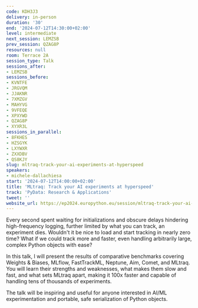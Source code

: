 ```yaml
---
code: KDH3J3
delivery: in-person
duration: '30'
end: '2024-07-12T14:30:00+02:00'
level: intermediate
next_session: LEMZSB
prev_session: QZAG8P
resources: null
room: Terrace 2A
session_type: Talk
sessions_after:
- LEMZSB
sessions_before:
- KVNTFE
- JRGVQM
- JJAKNR
- 7XMZGV
- MAHYVG
- 9VFEQE
- XPXYWD
- QZAG8P
- XYXR3L
sessions_in_parallel:
- 8FKHES
- HZSGYK
- LXYWXR
- ZXXDBV
- QS8KJY
slug: mltraq-track-your-ai-experiments-at-hyperspeed
speakers:
- michele-dallachiesa
start: '2024-07-12T14:00:00+02:00'
title: 'MLtraq: Track your AI experiments at hyperspeed'
track: 'PyData: Research & Applications'
tweet: ''
website_url: https://ep2024.europython.eu/session/mltraq-track-your-ai-experiments-at-hyperspeed
---
```


Every second spent waiting for initializations and obscure delays hindering high-frequency logging, further limited by what you can track, an experiment dies. Wouldn't it be nice to load and start tracking in nearly zero time? What if we could track more and faster, even handling arbitrarily large, complex Python objects with ease?

In this talk, I will present the results of comparative benchmarks covering Weights & Biases, MLflow, FastTrackML, Neptune, Aim, Comet, and MLtraq. You will learn their strengths and weaknesses, what makes them slow and fast, and what sets MLtraq apart, making it 100x faster and capable of handling tens of thousands of experiments.

The talk will be inspiring and useful for anyone interested in AI/ML experimentation and portable, safe serialization of Python objects.

